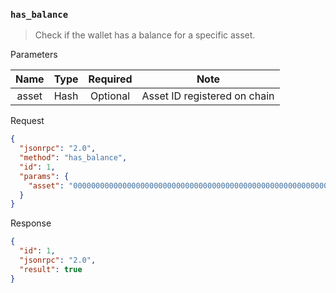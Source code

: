 ### `has_balance`

> Check if the wallet has a balance for a specific asset.

Parameters

|   Name  |   Type  | Required |                Note               |
|:-------:|:-------:|:--------:|:---------------------------------:|
|  asset  |   Hash  | Optional |    Asset ID registered on chain   |

Request
```json
{
  "jsonrpc": "2.0",
  "method": "has_balance",
  "id": 1,
  "params": {
    "asset": "0000000000000000000000000000000000000000000000000000000000000000"
  }
}
```

Response
```json
{
  "id": 1,
  "jsonrpc": "2.0",
  "result": true
}
```